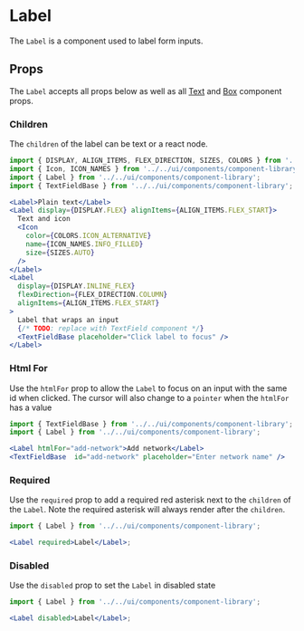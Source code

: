 

# Label

The `Label` is a component used to label form inputs.

<Canvas>
  <Story id="ui-components-component-library-label-label-stories-js--default-story" />
</Canvas>

## Props

The `Label` accepts all props below as well as all [Text](/docs/ui-components-component-library-text-text-stories-js--default-story#props) and [Box](/docs/ui-components-ui-box-box-stories-js--default-story#props) component props.

<ArgsTable of={Label} />

### Children

The `children` of the label can be text or a react node.

<Canvas>
  <Story id="ui-components-component-library-label-label-stories-js--children" />
</Canvas>

```jsx
import { DISPLAY, ALIGN_ITEMS, FLEX_DIRECTION, SIZES, COLORS } from '../../../helpers/constants/design-system';
import { Icon, ICON_NAMES } from '../../ui/components/component-library';
import { Label } from '../../ui/components/component-library';
import { TextFieldBase } from '../../ui/components/component-library';

<Label>Plain text</Label>
<Label display={DISPLAY.FLEX} alignItems={ALIGN_ITEMS.FLEX_START}>
  Text and icon
  <Icon
    color={COLORS.ICON_ALTERNATIVE}
    name={ICON_NAMES.INFO_FILLED}
    size={SIZES.AUTO}
  />
</Label>
<Label
  display={DISPLAY.INLINE_FLEX}
  flexDirection={FLEX_DIRECTION.COLUMN}
  alignItems={ALIGN_ITEMS.FLEX_START}
>
  Label that wraps an input
  {/* TODO: replace with TextField component */}
  <TextFieldBase placeholder="Click label to focus" />
</Label>
```

### Html For

Use the `htmlFor` prop to allow the `Label` to focus on an input with the same id when clicked. The cursor will also change to a `pointer` when the `htmlFor` has a value

<Canvas>
  <Story id="ui-components-component-library-label-label-stories-js--html-for" />
</Canvas>

```jsx
import { TextFieldBase } from '../../ui/components/component-library';
import { Label } from '../../ui/components/component-library';

<Label htmlFor="add-network">Add network</Label>
<TextFieldBase  id="add-network" placeholder="Enter network name" />
```

### Required

Use the `required` prop to add a required red asterisk next to the `children` of the `Label`. Note the required asterisk will always render after the `children`.

<Canvas>
  <Story id="ui-components-component-library-label-label-stories-js--required" />
</Canvas>

```jsx
import { Label } from '../../ui/components/component-library';

<Label required>Label</Label>;
```

### Disabled

Use the `disabled` prop to set the `Label` in disabled state

<Canvas>
  <Story id="ui-components-component-library-label-label-stories-js--disabled" />
</Canvas>

```jsx
import { Label } from '../../ui/components/component-library';

<Label disabled>Label</Label>;
```
